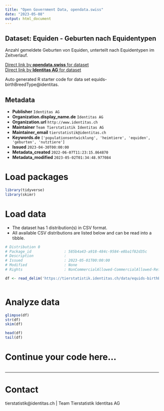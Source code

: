 ```yaml
---
title: "Open Government Data, opendata.swiss"
date: "2023-05-08"
output: html_document
---
```


## Dataset: Equiden - Geburten nach Equidentypen

Anzahl gemeldete Geburten von Equiden, unterteilt nach Equidentypen im Zeitverlauf. 

[Direct link by **opendata.swiss** for dataset](https://opendata.swiss/de/dataset/equiden-geburten-nach-equidentypen)<br>
[Direct link by **Identitas AG** for dataset](https://tierstatistik.identitas.ch/)

Auto generated R starter code for data set equids-birthBreedType@identitas.

## Metadata

- **Publisher** `Identitas AG`
- **Organization.display_name.de** `Identitas AG`
- **Organization.url** `http://www.identitas.ch`
- **Maintainer** `Team Tierstatistik Identitas AG`
- **Maintainer_email** `tierstatistik@identitas.ch`
- **Keywords.de** `['populationsentwicklung', 'heimtiere', 'equiden', 'geburten', 'nutztiere']`
- **Issued** `2023-04-30T00:00:00`
- **Metadata_created** `2022-06-07T11:23:15.864870`
- **Metadata_modified** `2023-05-02T01:34:48.977084`


# Load packages

```r

library(tidyverse)
library(skimr)

```

# Load data

-   The dataset has 1 distribution(s) in CSV format.
-   All available CSV distributions are listed below and can be read into a tibble.

```r

# Distribution 0
# Package_id               : 585b4a43-a918-484c-9584-e8ba1f82d35c
# Description              : 
# Issued                   : 2023-05-01T00:00:00
# Modified                 : None
# Rights                   : NonCommercialAllowed-CommercialAllowed-ReferenceRequired

df <- read_delim('https://tierstatistik.identitas.ch/data/equids-birthBreedType.csv')



```

# Analyze data

```r

glimpse(df)
str(df)
skim(df)

head(df)
tail(df)

```

# Continue your code here...

```r

```

------------------------------------------------------------------------

# Contact

tierstatistik@identitas.ch | Team Tierstatistik Identitas AG
